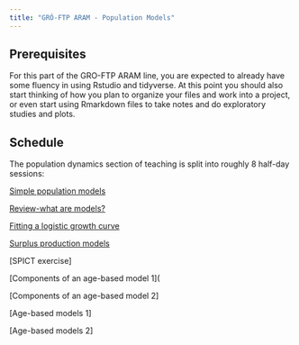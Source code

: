 ```yaml
---
title: "GRÓ-FTP ARAM - Population Models"
---
```


## Prerequisites

For this part of the GRO-FTP ARAM line, you are expected to already have some fluency in using Rstudio and tidyverse. At this point you should also start thinking of how you plan to organize your files and work into a project, or even start using Rmarkdown files to take notes and do exploratory studies and plots.

## Schedule

The population dynamics section of teaching is split into roughly 8 half-day sessions:

[Simple population models](Simple_population_models.qmd)

[Review-what are models?](Review-what%20are%20models.qmd)

[Fitting a logistic growth curve](Fitting_logistic_curve.qmd)

[Surplus production models](Surplus_production_models.qmd)

\[SPICT exercise\]

\[Components of an age-based model 1\](

\[Components of an age-based model 2\]

\[Age-based models 1\]

\[Age-based models 2\]
